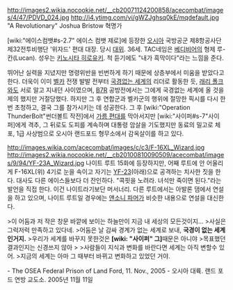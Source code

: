 http://images2.wikia.nocookie.net/__cb20071124200858/acecombat/images/4/47/PDVD_024.jpg
http://i4.ytimg.com/vi/gWZJghsq0kE/mqdefault.jpg
"A Revolutionary" Joshua Bristow
혁명가

[wiki:"에이스컴뱃#s-2.7" 에이스 컴뱃 제로]에 등장한 [[오시아]] 국방공군 제8항공사단 제32전투비행단 '위자드' 편대 대장. 당시 [[대위]]. 36세. TAC네임은 [[베디비어]]의 형제 루-칸(Lucan). 성우는 [[키노시타 히로유키]]. 척 듣기에도 "내가 흑막이다"라는 느낌을 준다. 

뛰어난 실력을 지녔지만 명령위반을 빈번하게 하기 때문에 상층부에서 미움을 받았다고 한다. 더욱이 이미 [[벨카]] 전쟁 발발 전부터 [[국경없는 세계]]의 리더로 활동한 듯, [[래리 폴크]]와도 서로 알고 지내던 사이였으며, [[B7R]] 공방전에서는 그에게 국경없는 세계에 올 것을 제의 했지만 거절당했다. 하지만 그 후 연합군과 벨카군의 행위에 절망한 픽시를 다시 한번 초청하고, 결국 그를 참가시키는 데 성공한다. 그 후 [wiki:"Operation ThunderBolt"썬더볼트 작전]에서 [[가름 편대]]를 막아서지만 [wiki:"사이퍼#s-7"사이퍼]에게 격추, 그 뒤로도 도피를 계속하며 대통령 암살을 기도했지만 동료의 밀고로 체포, 1급 사상범으로 오시아 랜드포드 형무소에서 감옥살이를 하고 있다.

http://images.wikia.com/acecombat/images/c/c3/F-16XL_Wizard.jpg
http://images2.wikia.nocookie.net/__cb20100810090509/acecombat/images/9/94/YF-23A_Wizard.jpg
나이트 루트 15화에 등장하지만, 어째 루트에 안 어울리게 F-16XL(위) 4기로 눈을 속이고 자기는 [[YF-23]](아래)으로 공격하는 치사한 짓을 한다. 대사도 다른 에이스들보다 더 잔인하다. "콕핏을 노려라. 녀석만 죽이면 된다."라는 발언을 직접 한다. 이건 나이트라기보단 머서너리. 다른 루트에서는 아발론 댐에서 연설을 하고 있으며, 나이트 루트일 경우에는 [[앤소니 파머]]가 비슷한 내용으로 연설을 대신한다.

>이 어둠과 저 작은 창문 바깥에 보이는 하늘만이 지금 내 세상의 모든것이지...
>사실은 그럭저럭 만족하고 있다네.
>어둠은 날 감싸 경계가 없는 세계로 보내, '''국경이 없는 세계인거지.'''
>우리가 세계를 바꾸지 못한것은 '''[wiki: "사이퍼" 그]'''때문은 아니야
>목표했던 결과인지는 신경쓰지 않아
>
>사람들이 지식과 변화를 바란다면 세계는 아직 변할수 있어.
>지금의 세계는 아마 그 때부터 바뀌고 변화하고 있었던 거야.

- The OSEA Federal Prison of Land Ford, 11. Nov., 2005 
- 오시아 대륙. 랜드 포드 연방 교도소. 2005년 11월 11일
